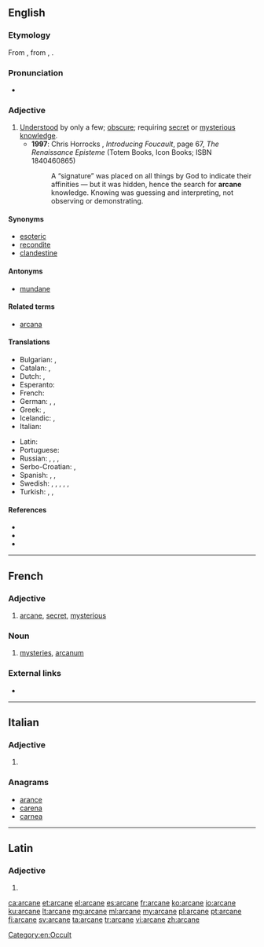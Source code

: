 ==English==

===Etymology===
From {{etyl|la|en}} {{term|arcanus|lang=la||hidden, secret}}, from {{term|lang=la|arcere||to withhold}}, {{term|lang=la|arca||a chest}}.

===Pronunciation===
* {{rhymes|eɪn|lang=en}}

===Adjective===
{{en-adj}}

# [[understand|Understood]] by only a few; [[obscure]]; requiring [[secret]] or [[mysterious]] [[knowledge]].
#* '''1997''': Chris Horrocks<!-- illustrated by Zoran Jevtic -->, ''Introducing Foucault'', page 67, ''The Renaissance Episteme'' (Totem Books, Icon Books; ISBN 1840460865)
#*: A “signature” was placed on all things by God to indicate their affinities — but it was hidden, hence the search for '''arcane''' knowledge. Knowing was guessing and interpreting, not observing or demonstrating.

====Synonyms====
* [[esoteric]]
* [[recondite]]
* [[clandestine]]

====Antonyms====
* [[mundane]]

====Related terms====
* [[arcana]]

====Translations====
{{trans-top|understood by only a few; obscure}}
* Bulgarian: {{t+|bg|тайнствен}},  {{t+|bg|езотеричен}}
* Catalan: {{t+|ca|arcà|m}}, {{t+|ca|secret|m}}
* Dutch: {{t+|nl|geheim}}, {{t+|nl|duister}}
* Esperanto: {{t|eo|arkana}}
* French: {{t+|fr|arcane}}
* German: {{t+|de|geheim}}, {{t+|de|geheimnisvoll}}, {{t+|de|obskur}}
* Greek: {{t+|el|απόκρυφος|m|sc=Grek}}, {{t+|el|μυστικός|m|sc=Grek}}
* Icelandic: {{t|is|hulinn|m}}, {{t|is|dulinn|m}}
* Italian: {{t+|it|arcano}}
{{trans-mid}}
* Latin: {{t|la|arcanus}}
* Portuguese: {{t+|pt|arcano}}
* Russian: {{t+|ru|та́йный|sc=Cyrl}}, {{t+|ru|таи́нственный|sc=Cyrl}}, {{t+|ru|мисти́ческий|sc=Cyrl}}, {{t+|ru|скры́тый|sc=Cyrl}}
* Serbo-Croatian: {{t+|sh|tajanstven}}, {{t+|sh|misteriozan}}
* Spanish: {{t+|es|arcano}}, {{t+|es|secreto}}, {{t|es|misterioso}}
* Swedish: {{t+|sv|esoterisk}}, {{t+|sv|mystisk}}, {{t+|sv|hemlig}}, {{t|sv|fördold}}, {{t+|sv|svårtillgänglig}}, {{t+|sv|sekret}} {{qualifier|antiquated; if used, only in old remnants (ca. –1900) of public administration and law}}
* Turkish: {{t+|tr|esrarlı}}, {{t+|tr|gizemli}}, {{t+|tr|saklı}}
{{trans-bottom}}

====References====
* {{R:Webster 1913}}
* {{R:Century 1911}}
* {{R:OneLook}}

[[Category:en:Occult]]

----

==French==

===Adjective===
{{fr-adj|mf}}

# [[arcane]], [[secret]], [[mysterious]]

===Noun===
{{fr-noun|m}}

# {{context|chiefly|in the plural|lang=fr}} [[mystery|mysteries]], [[arcanum]]

===External links===
* {{R:TLFi}}

----

==Italian==

===Adjective===
{{head|it|adjective form|g=f}}

# {{feminine plural of|arcano|lang=it}}

===Anagrams===
* [[arance#Italian|arance]]
* [[carena#Italian|carena]]
* [[carnea#Italian|carnea]]

----

==Latin==

===Adjective===
{{la-adj-form|arcāne}}

# {{inflection of|arcānus||voc|m|s|lang=la}}

[[ca:arcane]]
[[et:arcane]]
[[el:arcane]]
[[es:arcane]]
[[fr:arcane]]
[[ko:arcane]]
[[io:arcane]]
[[ku:arcane]]
[[lt:arcane]]
[[mg:arcane]]
[[ml:arcane]]
[[my:arcane]]
[[pl:arcane]]
[[pt:arcane]]
[[fi:arcane]]
[[sv:arcane]]
[[ta:arcane]]
[[tr:arcane]]
[[vi:arcane]]
[[zh:arcane]]